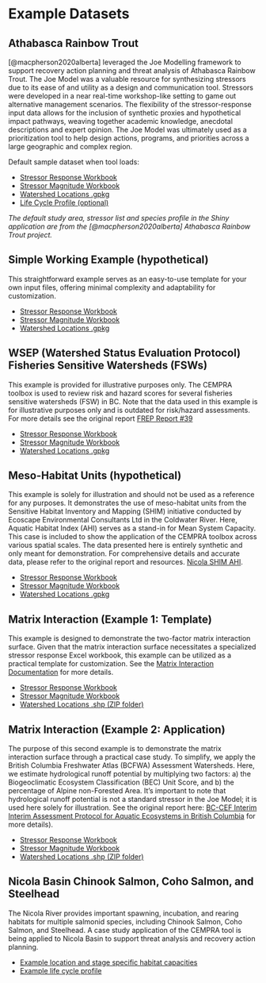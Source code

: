 # Example Datasets {#example-datasets}

## Athabasca Rainbow Trout {#09_case_study_applications-09_case_study_applications-athabasca-rainbow-trout}

[@macpherson2020alberta] leveraged the Joe Modelling framework to support recovery action planning and threat analysis of Athabasca Rainbow Trout. The Joe Model was a valuable resource for synthesizing stressors due to its ease of and utility as a design and communication tool. Stressors were developed in a near real-time workshop-like setting to game out alternative management scenarios. The flexibility of the stressor-response input data allows for the inclusion of synthetic proxies and hypothetical impact pathways, weaving together academic knowledge, anecdotal descriptions and expert opinion. The Joe Model was ultimately used as a prioritization tool to help design actions, programs, and priorities across a large geographic and complex region.

Default sample dataset when tool loads:

-   [Stressor Response Workbook](/sample_data/athabasca_rbt/stressor_response_demo.xlsx)
-   [Stressor Magnitude Workbook](/sample_data/athabasca_rbt/stressor_magnitude_demo.xlsx)
-   [Watershed Locations .gpkg](/sample_data/athabasca_rbt/watersheds.gpkg)
-   [Life Cycle Profile (optional)](/sample_data/athabasca_rbt/life_cycles.csv)


*The default study area, stressor list and species profile in the Shiny application are from the [@macpherson2020alberta] Athabasca Rainbow Trout project.*

## Simple Working Example (hypothetical)

This straightforward example serves as an easy-to-use template for your own input files, offering minimal complexity and adaptability for customization.

-   [Stressor Response Workbook](/sample_data/meso_habitat/stressor_response_simple.xlsx)
-   [Stressor Magnitude Workbook](/sample_data/meso_habitat/stressor_magnitude_simple.xlsx)
-   [Watershed Locations .gpkg](/sample_data/meso_habitat/locations_simple.gpkg)


## WSEP (Watershed Status Evaluation Protocol) Fisheries Sensitive Watersheds (FSWs)

This example is provided for illustrative purposes only. The CEMPRA toolbox is used to review risk and hazard scores for several fisheries sensitive watersheds (FSW) in BC. Note that the data used in this example is for illustrative purposes only and is outdated for risk/hazard assessments. For more details see the original report [FREP Report #39](https://www.for.gov.bc.ca/ftp/hfp/external/!publish/FREP/reports/FREP_Report_39.pdf)

-   [Stressor Response Workbook](/sample_data/frep39/FREP_Stressor_Response.xlsx)
-   [Stressor Magnitude Workbook](/sample_data/frep39/FREP_Stressor_Magnitude.xlsx)
-   [Watershed Locations .gpkg](/sample_data/frep39/FREP_watersheds.gpkg)


## Meso-Habitat Units (hypothetical)

This example is solely for illustration and should not be used as a reference for any purposes. It demonstrates the use of meso-habitat units from the Sensitive Habitat Inventory and Mapping (SHIM) initiative conducted by Ecoscape Environmental Consultants Ltd in the Coldwater River. Here, Aquatic Habitat Index (AHI) serves as a stand-in for Mean System Capacity. This case is included to show the application of the CEMPRA toolbox across various spatial scales. The data presented here is entirely synthetic and only meant for demonstration. For comprehensive details and accurate data, please refer to the original report and resources. [Nicola SHIM AHI](https://www.fraserbasin.bc.ca/Nicola_SHIM_AHI.html).


-   [Stressor Response Workbook](/sample_data/nicola_shims/stressor_response_shims.xlsx)
-   [Stressor Magnitude Workbook](/sample_data/nicola_shims/stressor_magnitude_shims.xlsx)
-   [Watershed Locations .gpkg](/sample_data/nicola_shims/locations_shims.gpkg)


## Matrix Interaction (Example 1: Template)

This example is designed to demonstrate the two-factor matrix interaction surface. Given that the matrix interaction surface necessitates a specialized stressor response Excel workbook, this example can be utilized as a practical template for customization. See the [Matrix Interaction Documentation](/appendix_interaction_matrix.html) for more details.

-   [Stressor Response Workbook](/sample_data/matrix_simple/stressor_response_matrix.xlsx)
-   [Stressor Magnitude Workbook](/sample_data/matrix_simple/stressor_magnitude_matrix.xlsx)
-   [Watershed Locations .shp (ZIP folder)](/sample_data/matrix_simple/poly.zip)


## Matrix Interaction (Example 2: Application)

The purpose of this second example is to demonstrate the matrix interaction surface through a practical case study. To simplify, we apply the British Columbia Freshwater Atlas (BCFWA) Assessment Watersheds. Here, we estimate hydrological runoff potential by multiplying two factors: a) the Biogeoclimatic Ecosystem Classification (BEC) Unit Score, and b) the percentage of Alpine non-Forested Area. It's important to note that hydrological runoff potential is not a standard stressor in the Joe Model; it is used here solely for illustration. See the original report here: [BC-CEF Interim Interim Assessment Protocol for Aquatic Ecosystems in British Columbia](https://www2.gov.bc.ca/assets/gov/environment/natural-resource-stewardship/cumulative-effects/protocols/cef-aquatic-ecosystems-protocol-dec2020.pdf) for more details).

-   [Stressor Response Workbook](/sample_data/coldwater_matrix/coldwater_bc_sr_matrix.xlsx)
-   [Stressor Magnitude Workbook](/sample_data/coldwater_matrix/coldwater_bc_stressor_magnitude.xlsx)
-   [Watershed Locations .shp (ZIP folder)](/sample_data/coldwater_matrix/coldwater_bc_locations.zip)


## Nicola Basin Chinook Salmon, Coho Salmon, and Steelhead {#09_case_study_applications-09_case_study_applications-nicola-basin-salmonids}

The Nicola River provides important spawning, incubation, and rearing habitats for multiple salmonid species, including Chinook Salmon, Coho Salmon, and Steelhead. A case study application of the CEMPRA tool is being applied to Nicola Basin to support threat analysis and recovery action planning.

-   [Example location and stage specific habitat capacities](/sample_data/life_cycle/habitat_dd_k.xlsx)
-   [Example life cycle profile](/sample_data/life_cycle/life_cycles_coho_nicola.csv)


